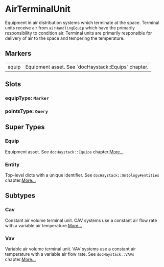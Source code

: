 # AirTerminalUnit
Equipment in air distribution systems which terminate at the space.
Terminal units receive air from `airHandlingEquip` which have the
primarily responsibility to condition air.  Terminal units are primarily
responsible for delivery of air to the space and tempering the temperature.
## Markers
<table>
<tbody>
<tr>
<td className='p-2 align-top'><span className='bg-sky-200 rounded-md px-3 py-1 text-sky-700 block font-semibold text-center text-sm'>equip </span></td>
<td className='p-2 align-top'>Equipment asset. See `docHaystack::Equips` chapter.</td>
</tr>
</tbody>
</table>

## Slots

### equipType: `Marker`

### pointsType: `Query`


## Super Types
### Equip
Equipment asset.
See `docHaystack::Equips` chapter.[More...](./Equip)

### Entity
Top-level dicts with a unique identifier.
See `docHaystack::Ontology#entities` chapter.[More...](./Entity)


## Subtypes
### Cav
Constant air volume terminal unit.  CAV systems use a constant
air flow rate with a variable air temperature.[More...](./Cav)
### Vav
Variable air volume terminal unit.  VAV systems use a constant air
temperature with a variable air flow rate.  See `docHaystack::VAVs` chapter.[More...](./Vav)
